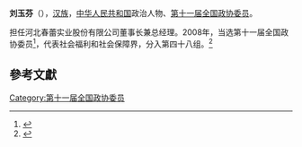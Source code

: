 '''刘玉芬'''（{{bd|1952年||}}），[[汉族|汉族]]，[[中华人民共和国|中华人民共和国]]政治人物、[[第十一届全国政协委员|第十一届全国政协委员]]。

担任河北春蕾实业股份有限公司董事长兼总经理。2008年，当选第十一届全国政协委员<ref>{{cite news|title=第十一届全国政协委员名单|url=http://www.indaa.com.cn/zt/2009qglh/zxzs/200903/t20090303_127573.html|accessdate=2013-04-09|newspaper=新华社北京1月25日电 中国人民政治协商会议第十一届全国委员会委员名单(共2237人，2008年1月25日政协第十届全国委员会常务委员会第二十次会议通过)|date=2008年1月25日|deadurl=yes|archiveurl=https://web.archive.org/web/20130928014403/http://www.indaa.com.cn/zt/2009qglh/zxzs/200903/t20090303_127573.html|archivedate=2013年9月28日}}</ref>，代表社会福利和社会保障界，分入第四十八组。<ref>{{cite news|title=全国政协信息-刘玉芬|url=http://www.cppcc.gov.cn/CMS/wylibary/showJcwyxtInfoWylibary.action?tabJcwyxt.guid=11W0016640&wytype=wjwy|accessdate=2013-04-11|newspaper=全国政协委员会|archive-date=2019-06-06|archive-url=https://web.archive.org/web/20190606170751/http://www.cppcc.gov.cn/CMS/wylibary/showJcwyxtInfoWylibary.action?tabJcwyxt.guid=11W0016640&wytype=wjwy|dead-url=no}}</ref>

==參考文獻==
{{reflist}}
{{中国政治人物小作品}}

[[Category:第十一届全国政协委员|Category:第十一届全国政协委员]]